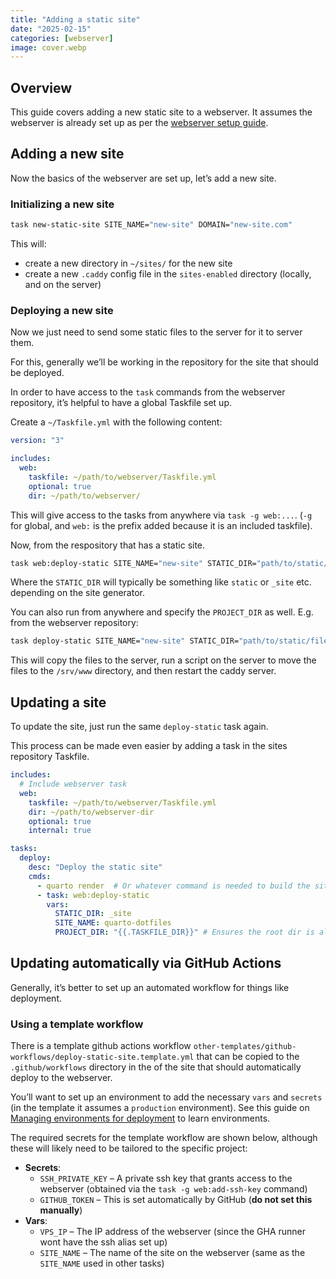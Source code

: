 ```yaml
---
title: "Adding a static site"
date: "2025-02-15"
categories: [webserver]
image: cover.webp
---
```


## Overview

This guide covers adding a new static site to a webserver. It assumes the webserver is already set up as per the [webserver setup guide](../setting-up-webserver/index.qmd).

## Adding a new site

Now the basics of the webserver are set up, let's add a new site.

### Initializing a new site

```bash
task new-static-site SITE_NAME="new-site" DOMAIN="new-site.com"
```

This will:

- create a new directory in `~/sites/` for the new site
- create a new `.caddy` config file in the `sites-enabled` directory (locally, and on the server)

### Deploying a new site

Now we just need to send some static files to the server for it to server them.

For this, generally we'll be working in the repository for the site that should be deployed.

In order to have access to the `task` commands from the webserver repository, it's helpful to have a global Taskfile set up.

Create a `~/Taskfile.yml` with the following content:
```yaml
version: "3"

includes:
  web:
    taskfile: ~/path/to/webserver/Taskfile.yml
    optional: true
    dir: ~/path/to/webserver/
```

This will give access to the tasks from anywhere via `task -g web:...`. (`-g` for global, and `web:` is the prefix added because it is an included taskfile).

Now, from the respository that has a static site.

```bash
task web:deploy-static SITE_NAME="new-site" STATIC_DIR="path/to/static/files"
```

Where the `STATIC_DIR` will typically be something like `static` or `_site` etc. depending on the site generator.

::: {.callout-note}
You can also run from anywhere and specify the `PROJECT_DIR` as well. E.g. from the webserver repository:

```bash
task deploy-static SITE_NAME="new-site" STATIC_DIR="path/to/static/files" PROJECT_DIR="path/to/repo"
```
:::

This will copy the files to the server, run a script on the server to move the files to the `/srv/www` directory, and then restart the caddy server.

## Updating a site

To update the site, just run the same `deploy-static` task again.

This process can be made even easier by adding a task in the sites repository Taskfile.

```yaml
includes:
  # Include webserver task
  web:
    taskfile: ~/path/to/webserver/Taskfile.yml
    dir: ~/path/to/webserver-dir
    optional: true
    internal: true

tasks:
  deploy:
    desc: "Deploy the static site"
    cmds:
      - quarto render  # Or whatever command is needed to build the site
      - task: web:deploy-static
        vars:
          STATIC_DIR: _site
          SITE_NAME: quarto-dotfiles
          PROJECT_DIR: "{{.TASKFILE_DIR}}" # Ensures the root dir is always right even if task is called from a subdirectory
```

## Updating automatically via GitHub Actions

Generally, it's better to set up an automated workflow for things like deployment.

### Using a template workflow

There is a template github actions workflow `other-templates/github-workflows/deploy-static-site.template.yml` that can be copied to the `.github/workflows` directory in the of the site that should automatically deploy to the webserver.

You'll want to set up an environment to add the necessary `vars` and `secrets` (in the template it assumes a `production` environment). See this guide on [Managing environments for deployment](https://docs.github.com/en/actions/managing-workflow-runs-and-deployments/managing-deployments/managing-environments-for-deployment) to learn environments.

The required secrets for the template workflow are shown below, although these will likely need to be tailored to the specific project:

- **Secrets**:
  - `SSH_PRIVATE_KEY` -- A private ssh key that grants access to the webserver (obtained via the `task -g web:add-ssh-key` command)
  - `GITHUB_TOKEN` -- This is set automatically by GitHub (**do not set this manually**)
- **Vars**:
  - `VPS_IP` -- The IP address of the webserver (since the GHA runner wont have the ssh alias set up)
  - `SITE_NAME` -- The name of the site on the webserver (same as the `SITE_NAME` used in other tasks)

